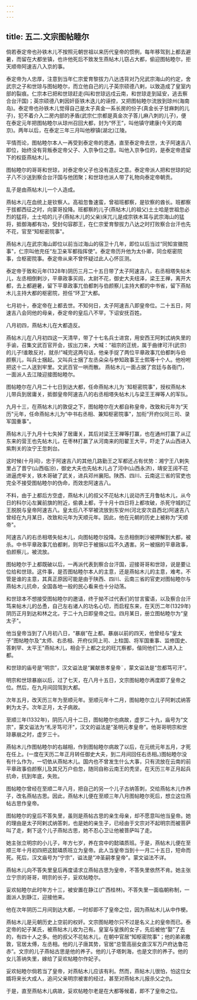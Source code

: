 ```yaml
---
---
---
```

title: 五二.文宗图帖睦尔
---



倘若泰定帝也孙铁木儿不按照元朝世祖以来历代皇帝的惯例，每年移驾到上都去避暑，而留在大都坐镇，也许他死后不致发生燕帖木儿窃占大都，偷迎图帖睦尔，拒天顺帝阿速吉八入京的事。

泰定帝为人忠厚，注意到当年仁宗爱育黎拔力八达违背对乃兄武宗海山的约定，舍武宗之子和世琼与图帖睦尔，而立他自己的儿子英宗硕德八剌，以致造成了皇室内部的裂痕。仁宗本已把和世琼赶走(叫和世琼远戍云南，和世琼走到延安，逃去察合台汗国)；英宗硕德八剌因奸臣铁木迭儿的诬控，又把图帖睦尔流放到琼州(海南岛)。泰定帝也孙铁木儿觉得自己是太子真金一系长房的份子(真金长子甘麻刺的儿子)，犯不着介入二房内部的矛盾(武宗仁宗都是真金次子答儿麻八刺的儿子)，便在泰定元年把图帖睦尔从琼州召回大都，封为“怀王”，叫他镇守建康(今天的南京)。两年以后，在泰定三年三月叫他穆镇(湖北)江陵。

平情而论，图帖睦尔本人一再受到泰定帝的恩遇，直至泰定帝去世，太子阿速吉八即位，始终没有背叛泰定帝父子、入京争位之意。叫他入京争位的，是泰定帝遗留下的权臣燕帖木儿。

图帖睦尔的哥哥和世琼，对泰定帝父子也没有造反之意。泰定帝派人把和世琼的妃子八不沙送到察合台汗国与他团聚；和世琼也派人带了礼物向泰定帝朝贡。

乱子是由燕帖木儿一个人造成。

燕帖木儿在血统上是钦察人。高祖忽鲁速蛮，曾祖班都察，是钦察的酋长。班都察于拔都西征之时，向蒙哥投降。班都察的儿子(燕帖木儿的祖父)土土哈是世祖忽必烈的猛将，土士哈的儿子(燕帖木儿的父亲)床兀儿是成宗铁木耳与武宗海山的猛将，抵御海都有功，受封句容郡王，在仁宗爱育黎拔力八达之时打败察合台汗也先不花，官至“知枢密院事"。

燕帖木儿在武宗海山即位以前当过海山的宿卫十几年，即位以后当过“同知宣徽院事"，仁宗叫他充任“左卫亲军都指挥使”。泰定帝历升他为太仆卿，同佥枢密院事，佥枢密院事。泰定帝从来不曾怀疑过此人心怀叵测。

泰定帝于致和元年(1328年)阴历三月二十五日带了太子阿速吉八，右丞相塔失帖木儿，左丞相倒剌沙，平章政事买闾，太尉不花，御史大夫纽泽，梁王王禅，离开大都，去上都避暑，留下平章政事兀伯都刺与伯颜察儿主持大都的中书省，留下燕帖木儿主持大都的枢密院，担任“环卫”大都。

七月初十，泰定帝在上都去世。不知何日，太子阿速吉八即皇帝位。二十五日，阿速吉八会同他的母亲，泰定帝的皇后八不罕，下诏安抚百姓。

八月初四，燕帖木儿在大都造反。

燕帖木儿在八月初四这一天清早，带了十七名兵士进宫，用安西王阿刺忒纳失里的手谕，召集文武百官开会，拔出刀来，大喊：“祖宗的正统，属于曲律可汗(武宗)的儿子!谁敢反对，就杀!”喊完这两句话，他亲手捉了两位平章政事兀伯都刺与伯颜察儿，叫兵士捆起。又叫兵士捆了左丞朵朵与参知政事王士熙等十个人。他吩咐把这十二人送到牢里。文武百官一哄而散。 燕帖木儿一面占据了宫廷与各衙门，一面派人去江陵迎接图帖睦尔。

图帖睦尔在八月二十七日到达大都，任命燕帖木儿为¨知枢密院事"，授权燕帖木儿带兵到居庸关，抵御皇帝阿速吉八的右丞相塔失帖木儿与梁王王禅等人的军队。

九月十三，在燕帖木儿的敦促之下，图帖睦尔在大都自称皇帝，改致和元年为“天历"元年，任命燕帖木儿为“中书右丞相、兼知枢密院事"，加衔“开府仪同三司、录军国重事"。

燕帖木儿于九月十七失掉了居庸关，其后对梁王王禅等打赢，也在通州打赢了从辽东来的营王也先帖木儿，在枣林打赢了从河南来的阳翟王大平，吓走了从山西进入紫荆关的汝宁王忽刺台。

这时候(十月间)，忠于阿速吉八的其他几路勤王之军都还占有优势：湘宁王八剌失里占了晋宁(山西临汾)，御史大夫也先帖木儿占了河中(山西永济)，靖安王阔不花进逼虎牢关，铁木哥破了武关，进兵邓州襄阳。陕西、四川、云南这三省的官吏也完全不接受图帖睦尔的伪命，而效忠阿速吉八。

不料，由于上都后方空虚，燕帖木儿的叔父不花帖木儿说动齐王月鲁帖木儿，从今日的科尔沁左翼前旗的附近，偷袭上都，于十月十四日将上都攻破，杀死守城的辽王脱脱与皇帝阿速吉八。皇太后八不罕被流放到东安州(河北安次县西北)阿速吉八曾经在九月某日，改致和元年为天顺元年。因此，他在元朝的历史上被称为“天顺帝"。

阿速吉八的右丞相塔失帖木儿，向图帖睦尔投降。左丞相倒刺沙被押解到大都，被杀。中书平章政事兀伯都剌，则早已于被捆以后不久遇害。另一被捆的平章政事，伯颜察儿，被流放。

图帖睦尔于上都既破以后，一再派代表到察合台汗国，迎接哥哥和世琼，说是要让位给和世琼。这件事，是否图帖睦尔本人的主意，还是燕帖木儿的主意，难考。不管是谁的主意，其真正原因可能是由于陕西、四川、云南三省的官吏对图帖睦尔与燕帖木儿抗命，全国各地一般的民心看来也十分动荡。

和世琼本不想接受图帖睦尔的邀请，终于拗不过代表们的甘言蜜语，以及察合台汗笃来帖木儿的怂恿，自己左右诸人的功名心切，而启程东来，在天历二年(1329年)阴历正月到达和林之北，于二十九日即皇帝之位。四月某日，册立图帖睦尔为“皇太子"。

他当皇帝当到了八月初八日，“暴崩”在上都。暴崩以前的四天，他曾经与“皇太子”图帖睦尔及“太师、右丞相、开府仪同上司、上柱国、将军国重事、监修国史、答剌罕、太平王"燕帖木儿，相会于上都之北的旺兀察都，偕同他们二人进入上都。

和世琼的庙号是“明宗”，汉文谥法是“翼献景孝皇帝¨，蒙文谥法是“忽都笃可汗”。

明宗和世琼暴崩以后，过了七天，在八月十五日，文宗图帖睦尔再度即了皇帝之位。然后，在九月间回驾到大都。

次年五月，改天历三年为至顺元年。至顺元年十二月，图帖睦尔立儿子阿剌忒纳答剌为太子。次年正月，太子病故。

至顺三年(1332年)，阴历八月十二日，图帖睦尔也病故，虚岁二十九，庙号为“文宗"，蒙文谥法为“札牙笃可汗"，汉文的谥法是“圣明元孝皇帝”。他哥哥明宗和世琼暴崩之时，虚岁三十。

燕帖木儿作图帖睦尔的右越相，作到图帖睦尔病故了以后，在元统元年五月，才死在任上。(一度在天历二年正月转任御史大夫，到二月间回任右丞相。)图帖睦尔没有什么作为，一切依从燕帖木儿。国内也不曾发生什么大事，只有流放在云南的前平章政事伯颜察儿及其兄万户伯忽，随同自称云南王的秃坚，在天历三年正月起兵抗命，抗到年底，失败。

图帖睦尔曾经在至顺二年八月，把自己的另一个儿子古纳答刺，交给燕帖木儿作养子，改名燕帖古思。因此，燕帖木儿便在至顺三年八月图帖睦尔死后，想立这位燕帖古思作皇帝。

图帖睦尔的皇后不答失里，虽则是燕帖古思的亲生母亲，却不愿意叫他当皇帝。她的理由是太子阿剌忒纳答刺，也是她的亲生子，已经由于文宗对不起明宗而被菩萨叫了走，剩下这个儿子燕帖古思，她不忍心卫让他被菩萨叫了走。

她主张立明宗的小儿子，年方七岁，养在宫中的懿璘质班。于是，燕帖木儿便在至顺三年十月初四把这懿璘质班立为皇帝。此人当皇帝当到十一月二十五日，短命而死。死后，汉文庙号为“宁宗”，谥法是“冲圣嗣孝皇帝"。蒙文谥法不详。

燕帖木儿向不答失里皇后再度请求立燕帖古思为皇帝，不答失里依然不肯。她主张立宁宗的哥哥，明宗的长子，妥欢帖睦尔。

妥欢帖睦尔此时年方十三，被安置在静江(广西桂林)。不答失里一面临朝称制，一面派人到静江，迎接他来。

他在次年阴历二月间到达大都，一时却即不了皇帝之位，因为燕帖木儿从中作梗。

燕帖木儿是元朝历史上空前的权奸。文宗图帖睦尔只不过是名义上的皇帝而已。泰定帝的妃子某氏，被燕帖木儿收为己有。皇室与皇族的女子，先后被他“娶”了去的，有四十人之多。他的叔父不花帖木儿，在朝中官居“知枢密院事"；他的弟弟撒敦，官居太傅，左丞相。他的儿子唐其势，官居“总管高丽女直汉军万户府达鲁花赤”。文宗的儿子燕帖古思是他的养子。他的儿子塔刺海，也是文宗的养子。他的女儿答纳失里，嫁给了妥欢帖睦尔作妃子。

妥欢帖睦尔倘若当了皇帝，对燕帖木儿应该有利。然而，燕帖木儿很怕，怕这位女婿将来长大成人，追问父亲明宗被害的经过，甚至对燕帖木儿报杀父之仇。

于是，直至燕帖木儿病故，妥欢帖睦尔老是在大都等候着，即不了皇帝之位。
